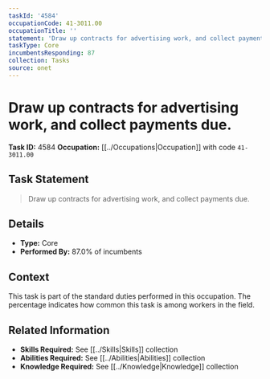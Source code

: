 ```yaml
---
taskId: '4584'
occupationCode: 41-3011.00
occupationTitle: ''
statement: 'Draw up contracts for advertising work, and collect payments due.'
taskType: Core
incumbentsResponding: 87
collection: Tasks
source: onet
---
```

# Draw up contracts for advertising work, and collect payments due.

**Task ID:** 4584
**Occupation:** [[../Occupations|Occupation]] with code `41-3011.00`

## Task Statement

> Draw up contracts for advertising work, and collect payments due.

## Details

- **Type:** Core
- **Performed By:** 87.0% of incumbents

## Context

This task is part of the standard duties performed in this occupation. The percentage indicates how common this task is among workers in the field.

## Related Information

- **Skills Required:** See [[../Skills|Skills]] collection
- **Abilities Required:** See [[../Abilities|Abilities]] collection
- **Knowledge Required:** See [[../Knowledge|Knowledge]] collection
